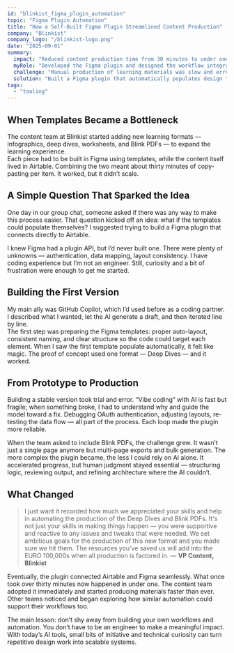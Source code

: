 ```yaml
---
id: "blinkist_figma_plugin_automation"
topic: "Figma Plugin Automation"
title: "How a Self-Built Figma Plugin Streamlined Content Production"
company: "Blinkist"
company_logo: "/blinkist-logo.png"
date: "2025-09-01"
summary:
  impact: "Reduced content production time from 30 minutes to under one minute per piece by automating Figma templates with a custom-built plugin."
  myRole: "Developed the Figma plugin and designed the workflow integration between Airtable and Figma using AI-assisted coding."
  challenge: "Manual production of learning materials was slow and error-prone, requiring repetitive copy-pasting between Airtable and Figma."
  solution: "Built a Figma plugin that automatically populates design templates with Airtable data, combining AI-generated code with manual iteration to ensure stability and usability."
tags:
  - "tooling"
---
```


## When Templates Became a Bottleneck

The content team at Blinkist started adding new learning formats — infographics, deep dives, worksheets, and Blink PDFs — to expand the learning experience.  
Each piece had to be built in Figma using templates, while the content itself lived in Airtable. Combining the two meant about thirty minutes of copy-pasting per item. It worked, but it didn’t scale.

<ArticleImage
  src="/case-studies/blinkist-learning-resources.png"
  alt="Example of learning resources dislpayed in the product"
  caption="Additional resources needed to be produced"
  size="large"
/>

## A Simple Question That Sparked the Idea

One day in our group chat, someone asked if there was any way to make this process easier. That question kicked off an idea: what if the templates could populate themselves? I suggested trying to build a Figma plugin that connects directly to Airtable.

I knew Figma had a plugin API, but I’d never built one. There were plenty of unknowns — authentication, data mapping, layout consistency. I have coding experience but I’m not an engineer. Still, curiosity and a bit of frustration were enough to get me started.

## Building the First Version

My main ally was GitHub Copilot, which I’d used before as a coding partner. I described what I wanted, let the AI generate a draft, and then iterated line by line.  
The first step was preparing the Figma templates: proper auto-layout, consistent naming, and clear structure so the code could target each element. When I saw the first template populate automatically, it felt like magic. The proof of concept used one format — Deep Dives — and it worked.

## From Prototype to Production

Building a stable version took trial and error. “Vibe coding” with AI is fast but fragile; when something broke, I had to understand why and guide the model toward a fix. Debugging OAuth authentication, adjusting layouts, re-testing the data flow — all part of the process. Each loop made the plugin more reliable.

When the team asked to include Blink PDFs, the challenge grew. It wasn’t just a single page anymore but multi-page exports and bulk generation. The more complex the plugin became, the less I could rely on AI alone. It accelerated progress, but human judgment stayed essential — structuring logic, reviewing output, and refining architecture where the AI couldn’t.

<ArticleImage
  src="/case-studies/blinkist-learning-resources-plugin.gif"
  alt="Demo of the plugin"
  caption="The plugin creates the Blink PDF in seconds"
  size="large"
/>

## What Changed

> I just want it recorded how much we appreciated your skills and help in automating the production of the Deep Dives and Blink PDFs. It's not just your skills in making things happen — you were supportive and reactive to any issues and tweaks that were needed. We set ambitious goals for the production of this new format and you made sure we hit them. The resources you've saved us will add into the EURO 100,000s when all production is factored in. — **VP Content, Blinkist**

Eventually, the plugin connected Airtable and Figma seamlessly. What once took over thirty minutes now happened in under one. The content team adopted it immediately and started producing materials faster than ever. Other teams noticed and began exploring how similar automation could support their workflows too.

The main lesson: don’t shy away from building your own workflows and automation. You don’t have to be an engineer to make a meaningful impact. With today’s AI tools, small bits of initiative and technical curiosity can turn repetitive design work into scalable systems.
